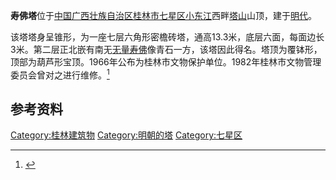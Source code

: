 {{文物保护单位
| 级别 = 市县级
| 省名 = 广西壮族自治区
| 市/县名 = 桂林市
| 图片 = [[File:Tashan_Hill.JPG|220px]]<br><small>塔山山顶的寿佛塔</small>
| 名称 = 寿佛塔
| 编号 = 
| 分类 = 古建筑及历史纪念建筑物
| 时代 = [[明|明]]
| 所在 = [[桂林市|桂林市]][[七星区|七星区]]
| 登录 = 1966年
}}
'''寿佛塔'''位于[[中国|中国]][[广西壮族自治区|广西壮族自治区]][[桂林市|桂林市]][[七星区|七星区]][[小东江|小东江]]西畔[[塔山_(桂林)|塔山]]山顶，建于[[明代|明代]]。

该塔塔身呈锥形，为一座七层六角形密檐砖塔，通高13.3米，底层六面，每面边长3米。第二层正北嵌有南无[[无量寿佛|无量寿佛]]像青石一方，该塔因此得名。塔顶为覆钵形，顶部为葫芦形宝顶。1966年公布为桂林市文物保护单位。1982年桂林市文物管理委员会曾对之进行维修。<ref>{{Cite web |url=http://www.gxdqw.com/bin/mse.exe?seachword=&K=b&A=10&rec=214&run=13 |title=桂林市志·文物志·第二章 古建筑·第三节 寺庙塔堂 |access-date=2012-03-03 |archive-date=2016-03-04 |archive-url=https://web.archive.org/web/20160304133218/http://www.gxdqw.com/bin/mse.exe?seachword=&K=b&A=10&rec=214&run=13 |dead-url=yes }}</ref>

==参考资料==
{{reflist}}

[[Category:桂林建筑物|Category:桂林建筑物]]
[[Category:明朝的塔|Category:明朝的塔]]
[[Category:七星区|Category:七星区]]